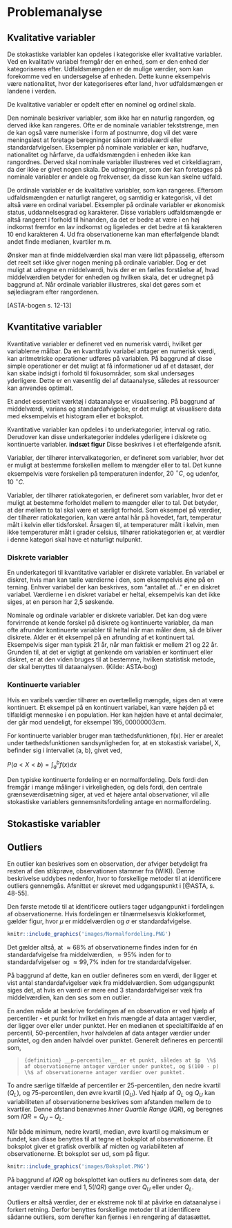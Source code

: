 # Problemanalyse

## Kvalitative variabler

De stokastiske variabler kan opdeles i kategoriske eller kvalitative variabler. Ved en kvalitativ variabel fremgår der en enhed, som er den enhed der kategoriseres efter. Udfaldsmængden er de mulige værdier, som kan forekomme ved en undersøgelse af enheden. Dette kunne eksempelvis være nationalitet, hvor der kategoriseres efter land, hvor udfaldsmængen er landene i verden.

De kvalitative variabler er opdelt efter en nominel og ordinel skala.

Den nominale beskriver variabler, som ikke har en naturlig rangorden, og derved ikke kan rangeres. Ofte er de nominale variabler tekststrenge, men de kan også være numeriske i form af postnumre, dog vil det være meningsløst at foretage beregninger såsom middelværdi eller standardafvigelsen. Eksempler på nominale variabler er køn, hudfarve, nationalitet og hårfarve, da udfaldsmængden i enheden ikke kan rangordnes. Derved skal nominale variabler illustreres ved et cirkeldiagram, da der ikke er givet nogen skala. De udregninger, som der kan foretages på nominale variabler er andele og frekvenser, da disse kun kan skelne udfald.

De ordinale variabler er de kvalitative variabler, som kan rangeres. Eftersom udfaldsmængden er naturligt rangeret, og samtidig er kategorisk, vil det altså være en ordinal variabel. Eksempler på ordinale variabler er økonomisk status, uddannelsesgrad og karakterer. Disse variablers udfaldsmængde er altså rangeret i forhold til hinanden, da det er bedre at være i en høj indkomst fremfor en lav indkomst og ligeledes er det bedre at få karakteren 10 end karakteren 4. Ud fra observationerne kan man efterfølgende blandt andet finde medianen, kvartiler m.m.

Ønsker man at finde middelværdien skal man være lidt påpasselig, eftersom det reelt set ikke giver nogen mening på ordinale variabler. Dog er det muligt at udregne en middelværdi, hvis der er en fælles forståelse af, hvad middelværdien betyder for enheden og hvilken skala, det er udregnet på baggrund af. Når ordinale variabler illustreres, skal det gøres som et søjlediagram efter rangordenen.

[ASTA-bogen s. 12-13]

## Kvantitative variabler

Kvantitative variabler er defineret ved en numerisk  værdi, hvilket gør variablerne målbar. Da en kvantitativ variabel antager en numerisk værdi, kan aritmetriske operationer udføres på variablen. På baggrund af disse simple operationer er det muligt at få informationer ud af et datasæt, der kan skabe indsigt i forhold til fokusområder, som skal undersøges yderligere. Dette er en væsentlig del af dataanalyse, således at ressourcer kan anvendes optimalt.

Et andet essentielt værktøj i dataanalyse er visualisering. På baggrund af middelværdi, varians og standardafvigelse, er det muligt at visualisere data med eksempelvis et histogram eller et boksplot.

Kvantitative variabler kan opdeles i to underkategorier, interval og ratio. Derudover kan disse underkategorier inddeles yderligere i diskrete og kontinuerte variabler. __indsæt figur__ Disse beskrives i et efterfølgende afsnit.

Variabler, der tilhører intervalkategorien, er defineret som variabler, hvor det er muligt at bestemme forskellen mellem to mængder eller to tal. Det kunne eksempelvis være forskellen på temperaturen indenfor, $20 ~^\circ C$, og udenfor, $10 ~^\circ C$.

Variabler, der tilhører ratiokategorien, er defineret som variabler, hvor det er muligt at bestemme forholdet mellem to mængder eller to tal. Det betyder, at der mellem to tal skal være et særligt forhold. Som eksempel på værdier, der tilhører ratiokategorien, kan være antal hår på hovedet, fart, temperatur målt i kelvin eller tidsforskel. Årsagen til, at temperaturer målt i kelvin, men ikke temperaturer målt i grader celsius, tilhører ratiokategorien er, at værdier i denne kategori skal have et naturligt nulpunkt.

### Diskrete variabler

En underkategori til kvantitative variabler er diskrete variabler. En variabel er diskret, hvis man kan tælle værdierne i den, som eksempelvis øjne på en terning. Enhver variabel der kan beskrives, som “antallet af…” er en diskret variabel. Værdierne i en diskret variabel er heltal, eksempelvis kan det ikke siges, at en person har 2,5 søskende.

Nominale og ordinale variabler er diskrete variabler. Det kan dog være forvirrende at kende forskel på diskrete og kontinuerte variabler, da man ofte afrunder kontinuerte variabler til heltal når man måler dem, så de bliver diskrete. Alder er ét eksempel på en afrunding af et kontinuert tal. Eksempelvis siger man typisk 21 år, når man faktisk er mellem 21 og 22 år. Grunden til, at det er vigtigt at genkende om variablen er kontinuert eller diskret, er at den viden bruges til at bestemme, hvilken statistisk metode, der skal benyttes til dataanalysen. (Kilde: ASTA-bog)


### Kontinuerte variabler

Hvis en varibels værdier tilhører en overtællelig mængde, siges den at være kontinuert. Et eksempel på en kontinuert variabel, kan være højden på et tilfældigt menneske i en population. Her kan højden have et antal decimaler, der går mod uendeligt, for eksempel $195,00000003 cm$.

For kontinuerte variabler bruger man tæthedsfunktionen, f(x). Her er arealet under tæthedsfunktionen sandsynligheden for, at en stokastisk variabel, X, befinder sig i intervallet (a, b), givet ved,

$P(a < X < b) = \int_a^b f(x) dx$

Den typiske kontinuerte fordeling er en normalfordeling. Dels fordi den fremgår i mange målinger i virkeligheden, og dels fordi, den centrale grænseværdisætning siger, at ved et højere antal observationer, vil alle stokastiske variablers gennemsnitsfordeling antage en normalfordeling.

## Stokastiske variabler

## Outliers

En outlier kan beskrives som en observation, der afviger betydeligt fra resten af den stikprøve, observationen stammer fra (WIKI). Denne beskrivelse uddybes nedenfor, hvor to forskellige metoder til at identificere outliers gennemgås. Afsnittet er skrevet med udgangspunkt i [@ASTA, s. 48-55].

Den første metode til at identificere outliers tager udgangpunkt i fordelingen af observationerne. Hvis fordelingen er tilnærmelsesvis klokkeformet, gælder figur, hvor $\mu$ er middelværdien og $\sigma$ er standardafvigelse.

```r
knitr::include_graphics('images/Normalfordeling.PNG')
```

Det gælder altså, at $\approx 68 \%$ af observationerne findes inden for én standardafvigelse fra middelværdien, $\approx 95 \%$ inden for to standardafvigelser og $\approx 99,7 \%$ inden for tre standardafvigelser.

På baggrund af dette, kan en outlier defineres som en værdi, der ligger et vist antal standardafvigelser væk fra middelværdien. Som udgangspunkt siges det, at hvis en værdi er mere end $3$ standardafvigelser væk fra middelværdien, kan den ses som en outlier.

En anden måde at beskrive fordelingen af en observation er ved hjælp af percentiler - et punkt for hvilket en hvis mængde af data antager værdier, der ligger over eller under punktet. Her en medianen et specialtilfælde af en percentil, 50-percentilen, hvor halvdelen af data antager værdier under punktet, og den anden halvdel over punktet. Generelt defineres en percentil som,

>```{definition}
>__p-percentilen__ er et punkt, således at $p  \%$ af observationerne antager værdier under punktet, og $(100 - p) \%$ af observationerne antager værdier over punktet.
>```

To andre særlige tilfælde af percentiler er 25-percentilen, den nedre kvartil ($Q_L$), og 75-percentilen, den øvre kvartil ($Q_U$). Ved hjælp af $Q_L$ og $Q_U$ kan variabiliteten af observationerne beskrives som afstanden mellem de to kvartiler. Denne afstand benævnes _Inner Quartile Range_ (_IQR_), og beregnes som $IQR = Q_U - Q_L$.

Når både minimum, nedre kvartil, median, øvre kvartil og maksimum er fundet, kan disse benyttes til at tegne et boksplot af observationerne. Et boksplot giver et grafisk overblik af midten og variabiliteten af observationerne. Et boksplot ser ud, som på figur.

```r
knitr::include_graphics('images/Boksplot.PNG')
```

På baggrund af _IQR_ og boksplottet kan outliers nu defineres som data, der antager værdier mere end $1,5(IQR)$ gange over $Q_U$ eller under $Q_L$.

Outliers er altså værdier, der er ekstreme nok til at påvirke en dataanalyse i forkert retning. Derfor benyttes forskellige metoder til at identificere sådanne outliers, som derefter kan fjernes i en rengøring af datasættet.
